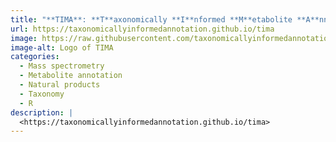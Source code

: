 ```yaml
---
title: "**TIMA**: **T**axonomically **I**nformed **M**etabolite **A**nnotation"
url: https://taxonomicallyinformedannotation.github.io/tima
image: https://raw.githubusercontent.com/taxonomicallyinformedannotation/tima/refs/heads/main/man/figures/logo.svg
image-alt: Logo of TIMA
categories:
  - Mass spectrometry
  - Metabolite annotation
  - Natural products
  - Taxonomy
  - R
description: |
  <https://taxonomicallyinformedannotation.github.io/tima>
---
```

